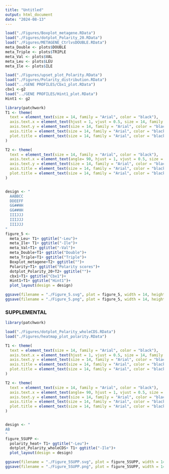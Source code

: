 ```yaml
---
title: "Untitled"
output: html_document
date: "2024-08-13"
---
```


```r
load("./Figures/Boxplot_metagene.RData")
load("./Figures/dotplot_Polarity_20.RData")
load("./Figures/METAGENE_CtrlvsDOUBLE.RData")
meta_Double <- plots$DOUBLE
meta_Triple <- plots$TRIPLE
meta_Val <- plots$VAL
meta_Leu <- plots$LEU
meta_Ile <- plots$ILE

load("./Figures/upset_plot_Polarity.RData")
load("./Figures/Polarity_distribution.RData")
load("../GENE PROFILES/Cbx1_plot.RData")
cbx1 <-g2
load("../GENE PROFILES/Hint1_plot.RData")
Hint1 <- g2

```

```r
library(patchwork)
T1 <- theme(
  text = element_text(size = 14, family = "Arial", color = "black"),
  axis.text.x = element_text(hjust = 1, vjust = 0.5, size = 14, family = "Arial", color = "black"),
  axis.text.y = element_text(size = 14, family = "Arial", color = "black"),
  axis.title = element_text(size = 14, family = "Arial", color = "black"),
  plot.title = element_text(size = 14, family = "Arial", color = "black", hjust = 0.5)
)

T2 <- theme(
  text = element_text(size = 14, family = "Arial", color = "black"),
  axis.text.x = element_text(angle= 90, hjust = 1, vjust = 0.5, size = 14, family = "Arial", color = "black"),
  axis.text.y = element_text(size = 14, family = "Arial", color = "black"),
  axis.title = element_text(size = 14, family = "Arial", color = "black"),
  plot.title = element_text(size = 14, family = "Arial", color = "black", hjust = 0.5)
)


design <- "
  AABBCC
  DDEEFF
  GG##HH
  GG##HH
  IIIJJJ
  IIIJJJ
  IIIJJJ
"
figure_5 <- 
  meta_Leu+ T1+ ggtitle("-Leu")+
  meta_Ile+ T1+ ggtitle("-Ile")+
  meta_Val+T1+ ggtitle("-Val")+
  meta_Double+T1+ ggtitle("Double")+
  meta_Triple+T1+ ggtitle("Triple")+
  Boxplot_metagene+T2+ ggtitle("")+
  Polarity+T1+ ggtitle("Polarity scores")+
  dotplot_Polarity_20+T2+ ggtitle("")+
  cbx1+T1+ ggtitle("Cbx1")+
  Hint1+T1+ ggtitle("Hint1")+
  plot_layout(design = design)

ggsave(filename = "./Figure_5.svg", plot = figure_5, width = 14, height = 16, units = "in", dpi = 300)
ggsave(filename = "./Figure_5.png", plot = figure_5, width = 14, height = 16, units = "in", dpi = 300)
```


### SUPPLEMENTAL
```r
library(patchwork)

load("./Figures/dotplot_Polarity_wholeCDS.RData")
load("./Figures/heatmap_plot_polarity.RData")

T1 <- theme(
  text = element_text(size = 14, family = "Arial", color = "black"),
  axis.text.x = element_text(hjust = 1, vjust = 0.5, size = 14, family = "Arial", color = "black"),
  axis.text.y = element_text(size = 14, family = "Arial", color = "black"),
  axis.title = element_text(size = 14, family = "Arial", color = "black"),
  plot.title = element_text(size = 14, family = "Arial", color = "black", hjust = 0.5)
)

T2 <- theme(
  text = element_text(size = 14, family = "Arial", color = "black"),
  axis.text.x = element_text(angle= 90, hjust = 1, vjust = 0.5, size = 14, family = "Arial", color = "black"),
  axis.text.y = element_text(size = 14, family = "Arial", color = "black"),
  axis.title = element_text(size = 14, family = "Arial", color = "black"),
  plot.title = element_text(size = 14, family = "Arial", color = "black", hjust = 0.5)
)


design <- "
AB
"
figure_5SUPP <- 
  polarity_heat+ T1+ ggtitle("-Leu")+
  dotplot_Polarity_wholeCDS+ T1+ ggtitle("-Ile")+
  plot_layout(design = design)

ggsave(filename = "./Figure_5SUPP.svg", plot = figure_5SUPP, width = 14, height = 16, units = "in", dpi = 300)
ggsave(filename = "./Figure_5SUPP.png", plot = figure_5SUPP, width = 14, height = 16, units = "in", dpi = 300)
```

